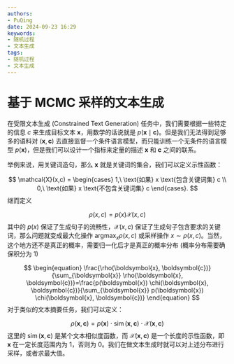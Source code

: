 ```yaml
---
authors:
- PuQing
date: 2024-09-23 16:29
keywords:
- 随机过程
- 文本生成
tags:
- 随机过程
- 文本生成
---
```

# 基于 MCMC 采样的文本生成

在受限文本生成 (Constrained Text Generation) 任务中，我们需要根据一些特定的信息 $c$ 来生成目标文本 $\boldsymbol{x}$，用数学的话说就是 $p(\boldsymbol{x}\mid \boldsymbol{c})$。但是我们无法得到足够多的语料对 $(\boldsymbol{x},\boldsymbol{c})$ 去直接监督一个条件语言模型，而只能训练一个无条件的语言模型 $p(\boldsymbol{x})$，但是我们可以设计一个指标来定量的描述 $\boldsymbol{x}$ 和 $\boldsymbol{c}$ 之间的联系。

举例来说，用关键词造句，那么 $\boldsymbol{x}$ 就是关键词的集合，我们可以定义示性函数：


<!--truncate-->
$$
\mathcal{X}(x,c) = \begin{cases}
1,\ \text{如果} x \text{包含关键词集} c \\
0,\ \text{如果} x \text{不包含关键词集} c
\end{cases}.
$$
继而定义

$$
\rho(x,c) = p(x) \mathcal{X}(x,c)
$$
其中的 $p(x)$ 保证了生成句子的流畅性，$\mathcal{X}(x,c)$ 保证了生成句子包含要求的关键词，那么问题就变成最大化操作 $\operatorname{argmax}_{x} \rho(x,c)$ 或采样操作 $x\sim \rho(x,c)$。当然，这个地方还不是真正的概率，需要归一化后才是真正的概率分布 (概率分布需要确保积分为 $1$)

$$
\begin{equation}
\frac{\rho(\boldsymbol{x}, \boldsymbol{c})}{\sum_{\boldsymbol{x}} \rho(\boldsymbol{x}, \boldsymbol{c})}=\frac{p(\boldsymbol{x}) \chi(\boldsymbol{x}, \boldsymbol{c})}{\sum_{\boldsymbol{x}} p(\boldsymbol{x}) \chi(\boldsymbol{x}, \boldsymbol{c})}
\end{equation}
$$
对于类似的文本摘要任务，我们可以定义：

$$
\rho(\boldsymbol{x},\boldsymbol{c}) = p(\boldsymbol{x}) \cdot \operatorname{sim}(\boldsymbol{x},\boldsymbol{c}) \cdot \mathcal{X}(\boldsymbol{x},\boldsymbol{c})
$$
这里的 $\operatorname{sim}(\boldsymbol{x},\boldsymbol{c})$ 是某个文本相似度函数，而 $\mathcal{X}(\boldsymbol{x},\boldsymbol{c})$ 是一个长度的示性函数，即 $\boldsymbol{x}$ 在一定长度范围内为 $1$，否则为 $0$。我们在做文本生成时就可以对上述分布进行采样，或者求最大值。

